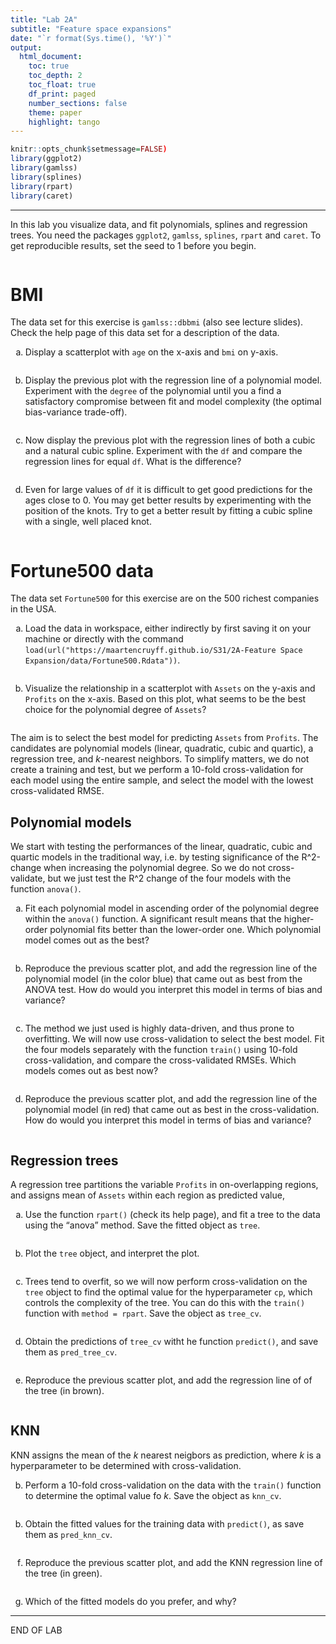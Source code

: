 ---
title: "Lab 2A"
subtitle: "Feature space expansions"
date: "`r format(Sys.time(), '%Y')`"
output: 
  html_document:
    toc: true
    toc_depth: 2
    toc_float: true
    df_print: paged
    number_sections: false
    theme: paper
    highlight: tango
---


```{r message = FALSE}
knitr::opts_chunk$setmessage=FALSE)
library(ggplot2)
library(gamlss)
library(splines)
library(rpart)
library(caret)
```


---

In this lab you visualize data, and fit polynomials, splines and regression trees. You need the packages `ggplot2`, `gamlss`, `splines`,  `rpart` and `caret`. To get reproducible results, set the seed to 1 before you begin.

```{r}

```

# BMI


The data set for this exercise is `gamlss::dbbmi` (also see lecture slides). Check the help page of this data set for a description of the data.

a. Display a scatterplot with `age` on the x-axis and `bmi` on y-axis.

```{r}

```



b. Display the previous plot with the regression line of a polynomial model. Experiment with the `degree` of the polynomial until you a find a satisfactory compromise between fit and model complexity (the optimal bias-variance trade-off).

```{r}

```


c. Now display the previous plot with the regression lines of both a cubic and a natural cubic spline. Experiment with the `df` and compare the regression lines for equal `df`. What is the difference?

```{r}

```

d. Even for large values of `df` it is difficult to get good predictions for the ages close to 0. You may get better results by experimenting with the position of the knots. Try to get a better result by fitting a cubic spline with a single, well placed knot.

```{r}

```

# Fortune500 data 

The data set `Fortune500` for this exercise are on the 500 richest companies in the USA. 

a. Load the data in workspace, either indirectly by first saving it on your machine or directly with the command `load(url("https://maartencruyff.github.io/S31/2A-Feature Space Expansion/data/Fortune500.Rdata"))`.

```{r}

```

b. Visualize the relationship  in a scatterplot with `Assets` on the y-axis and `Profits` on the x-axis. Based on this plot, what seems to be the best choice for the polynomial degree of `Assets`?

```{r}

```


The aim is to select the best model for predicting `Assets` from `Profits`. The candidates are polynomial models (linear, quadratic, cubic and quartic), a regression tree, and _k_-nearest neighbors. To simplify matters, we do not create a training and test, but we perform a 10-fold cross-validation for each model using the entire sample, and select the model with the lowest cross-validated RMSE.



## Polynomial models

We start with testing the performances of the linear, quadratic, cubic and quartic models in the traditional way, i.e. by testing significance of the  R^2-change when increasing the polynomial degree. So we do not cross-validate, but we just test the R^2 change of the four models with the function `anova()`.   

a. Fit each polynomial model in ascending order of the polynomial degree within the `anova()` function. A significant result means that the higher-order polynomial fits better than the lower-order one. Which polynomial model comes out as the best?

```{r}

```

b. Reproduce the previous scatter plot, and add the regression line of the polynomial model (in the color blue) that came out as best from the ANOVA test. How do would you interpret this model in terms of bias and variance?

```{r}

```




c. The method we just used is highly data-driven, and thus prone to overfitting. We will now use cross-validation to select the best model. Fit the four models separately with the function  `train()` using 10-fold cross-validation, and compare the cross-validated RMSEs. Which models comes out as best now?

```{r}

```


d. Reproduce the previous scatter plot, and add the regression line of the polynomial model (in red) that came out as best in the cross-validation. How do would you interpret this model in terms of bias and variance?

```{r}

```

## Regression trees

A regression tree partitions the variable `Profits` in on-overlapping regions, and assigns mean of `Assets` within each region as predicted value, 

a. Use the function `rpart()` (check its help page), and fit a tree to the data using the "anova" method. Save the fitted object as `tree`.

```{r}

```



b. Plot the `tree` object, and interpret the plot.

```{r}

```

c. Trees tend to overfit, so we will now perform cross-validation on the `tree` object to find the optimal value for the hyperparameter `cp`, which controls the complexity of the tree. You can do this with the `train()` function with `method = rpart`. Save the object as `tree_cv`.


```{r}

```


d. Obtain the predictions of `tree_cv` witht he function `predict()`, and save them as `pred_tree_cv`.

```{r}

```


e. Reproduce the previous scatter plot, and add the regression line of of the tree (in brown).


```{r}

```


## KNN

KNN assigns the mean of the _k_ nearest neigbors as prediction, where _k_ is a hyperparameter to be determined with cross-validation.

b. Perform a 10-fold cross-validation on the data with the `train()` function to determine the optimal value fo _k_. Save the object as `knn_cv`. 

```{r}

```



b. Obtain the fitted values for the training data with `predict()`, as save them as `pred_knn_cv`.

```{r}

```


f. Reproduce the previous scatter plot, and add the KNN regression line of the tree (in green).


```{r}

```

g. Which of the fitted models do you prefer, and why?


---

END OF LAB
